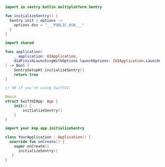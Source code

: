 ```kotlin {filename:SentrySetup.kt}{tabTitle: commonMain}
import io.sentry.kotlin.multiplatform.Sentry

fun initializeSentry() {
  Sentry.init { options ->
    options.dsn = "___PUBLIC_DSN___"
  }
}
```
```swift {tabTitle: iosApp}
import shared

func application(
    _ application: UIApplication,
    didFinishLaunchingWithOptions launchOptions: [UIApplication.LaunchOptionsKey : Any]? = nil
) -> Bool {
    SentrySetupKt.initializeSentry()
    return true
}

// OR if you're using SwiftUI:

@main
struct SwiftUIApp: App {
    init() {
        initializeSentry()
    }
}
```
```kotlin {filename:MainActivity.kt}{tabTitle: androidApp}
import your.kmp.app.initializeSentry

class YourApplication : Application() {
  override fun onCreate() {
    super.onCreate()
      initializeSentry()
   }
}
```
